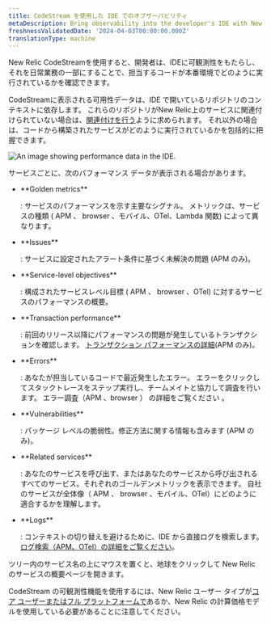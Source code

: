 ```yaml
---
title: CodeStream を使用した IDE でのオブザーバビリティ
metaDescription: Bring observability into the developer's IDE with New Relic CodeStream.
freshnessValidatedDate: '2024-04-03T00:00:00.000Z'
translationType: machine
---
```


New Relic CodeStreamを使用すると、開発者は、IDEに可観測性をもたらし、それを日常業務の一部にすることで、担当するコードが本番環境でどのように実行されているかを確認できます。

CodeStreamに表示される可用性データは、IDE で開いているリポジトリのコンテキストに依存します。 これらのリポジトリがNew Relic上のサービスに関連付けられていない場合は、[関連付けを行う](/docs/codestream/observability/repo-association)ように求められます。 それ以外の場合は、コードから構築されたサービスがどのように実行されているかを包括的に把握できます。

<img
  title="Performance data for your services"
  alt="An image showing performance data in the IDE."
  src="/images/codestream_screenshot-crop_o11y.webp"
/>

サービスごとに、次のパフォーマンス データが表示される場合があります。

* <DNT>
    **Golden metrics**
  </DNT>

  : サービスのパフォーマンスを示す主要なシグナル。 メトリックは、サービスの種類 ( APM 、 browser 、モバイル、OTel、Lambda 関数) によって異なります。

* <DNT>
    **Issues**
  </DNT>

  : サービスに設定されたアラート条件に基づく未解決の問題 (APM のみ)。

* <DNT>
    **Service-level objectives**
  </DNT>

  : 構成されたサービスレベル目標 ( APM 、 browser 、OTel) に対するサービスのパフォーマンスの概要。

* <DNT>
    **Transaction performance**
  </DNT>

  : 前回のリリース以降にパフォーマンスの問題が発生しているトランザクションを確認します。 [トランザクション パフォーマンスの詳細](/docs/codestream/observability/transactions)(APM のみ)。

* <DNT>
    **Errors**
  </DNT>

  : あなたが担当しているコードで最近発生したエラー。 エラーをクリックしてスタックトレースをステップ実行し、チームメイトと協力して調査を行います。 [](/docs/codestream/observability/error-investigation)エラー調査（APM 、browser ） の詳細をご覧ください 。

* <DNT>
    **Vulnerabilities**
  </DNT>

  : パッケージ レベルの脆弱性。修正方法に関する情報も含みます (APM のみ)。

* <DNT>
    **Related services**
  </DNT>

  : あなたのサービスを呼び出す、またはあなたのサービスから呼び出されるすべてのサービス。それぞれのゴールデンメトリックを表示できます。 自社のサービスが全体像（ APM 、 browser 、モバイル、OTel）にどのように適合するかを理解します。

* <DNT>
    **Logs**
  </DNT>

  : コンテキストの切り替えを避けるために、IDE から直接ログを検索します。 [ログ検索（APM、OTel）の詳細をご覧ください](/docs/codestream/observability/log-search)。

ツリー内のサービス名の上にマウスを置くと、地球をクリックして New Relic のサービスの概要ページを開きます。

CodeStream の可観測性機能を使用するには、New Relic ユーザー タイプが[コア ユーザーまたはフル プラットフォームで](/docs/accounts/accounts-billing/new-relic-one-user-management/user-type/#user-type-capabilities)あるか、New Relic の計算価格モデルを使用している必要があることに注意してください。
